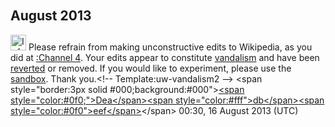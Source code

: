 <article id="40253346" title=User talk:Ariasimo>
	<talkpage id="40253346" title="User talk:Ariasimo">
== August 2013 ==
[[File:Information.svg|25px|alt=Information icon]] Please refrain from making unconstructive edits to Wikipedia, as you did at [[:Channel 4]]. Your edits appear to constitute [[Wikipedia:Vandalism|vandalism]] and have been [[Help:Reverting|reverted]] or removed. If you would like to experiment, please use the [[Wikipedia:Sandbox|sandbox]]. Thank you.&lt;!-- Template:uw-vandalism2 --&gt; &lt;span style=&quot;border:3px solid #000;background:#000&quot;&gt;[[User:Deadbeef|&lt;span style=&quot;color:#0f0;&quot;&gt;Dea&lt;/span&gt;]][[User Talk:Deadbeef|&lt;span style=&quot;color:#fff&quot;&gt;db&lt;/span&gt;]][[Special:Contributions/Deadbeef|&lt;span style=&quot;color:#0f0&quot;&gt;eef&lt;/span&gt;]]&lt;/span&gt; 00:30, 16 August 2013 (UTC)
	</talkpage>
</article>